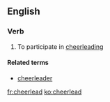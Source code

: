 ==English==

===Verb===
{{en-verb|cheerleads|cheerleading|cheerled|past2=cheerleaded}}

# To participate in [[cheerleading]]

====Related terms====
*[[cheerleader]]

[[fr:cheerlead]]
[[ko:cheerlead]]